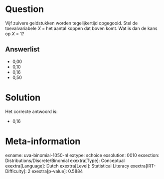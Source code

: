 Question
========

Vijf zuivere geldstukken worden tegelijkertijd opgegooid. Stel de
toevalvariabele *X* = het aantal koppen dat boven komt. Wat is dan de
kans op *X* = 1?

Answerlist
----------

* 0,00
* 0,10
* 0,16
* 0,50

Solution
========

Het correcte antwoord is: 

* 0,16

Meta-information
================
exname: uva-binomial-1050-nl
extype: schoice
exsolution: 0010
exsection: Distributions/Discrete/Binomial
exextra[Type]: Conceptual
exextra[Language]: Dutch
exextra[Level]: Statistical Literacy
exextra[IRT-Difficulty]: 2
exextra[p-value]: 0.5884

